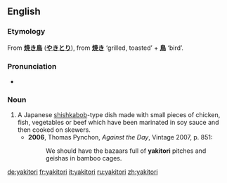 ==English==

===Etymology===
From {{etyl|ja}} '''[[焼き鳥]]''' ('''[[やきとり]]'''), from '''[[焼き]]''' ‘grilled, toasted’ + '''[[鳥]]''' ‘bird’.

===Pronunciation===
* {{IPA|/jækɪˈtɔəɹi/}}

===Noun===
{{en-noun|pl=yakitori}}

# A Japanese [[shishkabob]]-type dish made with small pieces of chicken, fish, vegetables or beef which have been marinated in soy sauce and then cooked on skewers.
#* '''2006''', Thomas Pynchon, ''Against the Day'', Vintage 2007, p. 851:
#*: We should have the bazaars full of '''yakitori''' pitches and geishas in bamboo cages.

[[de:yakitori]]
[[fr:yakitori]]
[[it:yakitori]]
[[ru:yakitori]]
[[zh:yakitori]]
